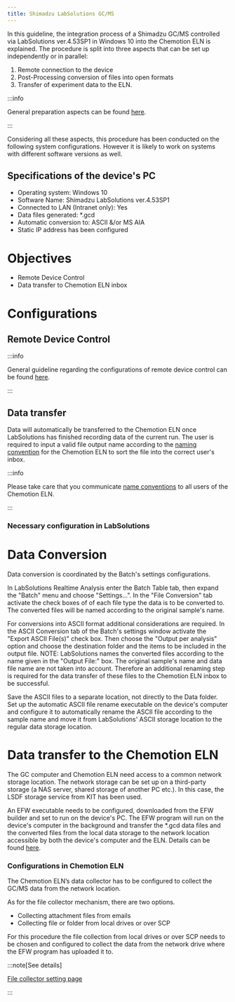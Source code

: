 ```yaml
---
title: Shimadzu LabSolutions GC/MS
---
```


In this guideline, the integration process of a Shimadzu GC/MS controlled via LabSolutions ver.4.53SP1 in Windows 10 into the Chemotion ELN is explained.
The procedure is split into three aspects that can be set up independently or in parallel:

1. Remote connection to the device
2. Post-Processing conversion of files into open formats
3. Transfer of experiment data to the ELN.

:::info

General preparation aspects can be found [here](../../devices#general-preparation-aspects).

:::

Considering all these aspects, this procedure has been conducted on the following system configurations.
However it is likely to work on systems with different software versions as well.

## Specifications of the device's PC

- Operating system: Windows 10
- Software Name: Shimadzu LabSolutions ver.4.53SP1
- Connected to LAN (Intranet only): Yes
- Data files generated: \*.gcd
- Automatic conversion to: ASCII &/or MS AIA
- Static IP address has been configured

# Objectives

- Remote Device Control
- Data transfer to Chemotion ELN inbox

# Configurations

## Remote Device Control

:::info

General guideline regarding the configurations of remote device control can be found [here](../configurations/remote_control).

:::

## Data transfer

Data will automatically be transferred to the Chemotion ELN once LabSolutions has finished recording data of the current run.
The user is required to input a valid file output name according to the [naming convention](../../devices#name-conventions) for the Chemotion ELN to sort the file into the correct user's inbox.

:::info

Please take care that you communicate [name conventions](../../devices#name-conventions) to all users of the Chemotion ELN.

:::

### Necessary configuration in LabSolutions

# Data Conversion

Data conversion is coordinated by the Batch's settings configurations.

In LabSolutions Realtime Analysis enter the Batch Table tab, then expand the "Batch" menu and choose "Settings...".
In the "File Conversion" tab activate the check boxes of of each file type the data is to be converted to.
The converted files will be named according to the original sample's name.

For conversions into ASCII format additional considerations are required. In the ASCII Conversion tab of the Batch's settings window activate the "Export ASCII File(s)" check box.
Then choose the "Output per analysis" option and choose the destination folder and the items to be included in the output file.
NOTE: LabSolutions names the converted files according to the name given in the "Output File:" box.
The original sample's name and data file name are not taken into account.
Therefore an additional renaming step is required for the data transfer of these files to the Chemotion ELN inbox to be successful.

Save the ASCII files to a separate location, not directly to the Data folder.
Set up the automatic ASCII file rename executable on the device's computer and configure it to automatically rename the ASCII file according to the sample name and move it from LabSolutions' ASCII storage location to the regular data storage location.

# Data transfer to the Chemotion ELN

The GC computer and Chemotion ELN need access to a common network storage location.
The network storage can be set up on a third-party storage (a NAS server, shared storage of another PC etc.).
In this case, the LSDF storage service from KIT has been used.

An EFW executable needs to be configured, downloaded from the EFW builder and set to run on the device's PC.
The EFW program will run on the device's computer in the background and transfer the \*.gcd data files and the converted files from the local data storage to the network location accessible by both the device's computer and the ELN.
Details can be found [here](../configurations/data_transfer).

### Configurations in Chemotion ELN

The Chemotion ELN’s data collector has to be configured to collect the GC/MS data from the network location.

As for the file collector mechanism, there are two options.

- Collecting attachment files from emails
- Collecting file or folder from local drives or over SCP

For this procedure the file collection from local drives or over SCP needs to be chosen and configured to collect the data from the network drive where the EFW program has uploaded it to.

:::note[See details]

[File collector setting page](../../install_configure/configuration#file-collection)

:::
